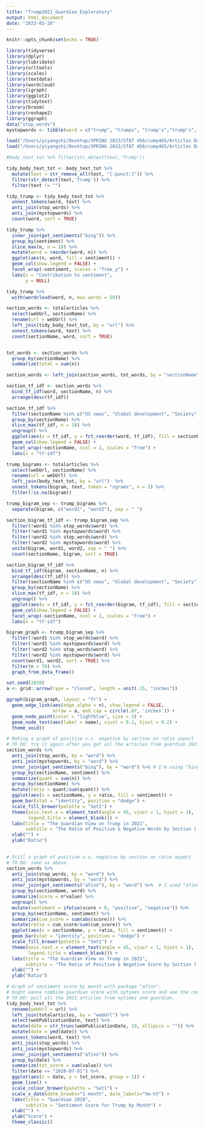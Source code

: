 ```yaml
---
title: "Trump2021_Guardian_Exploratory"
output: html_document
date: "2023-03-28"
---
```


```r
knitr::opts_chunk$set(echo = TRUE)
```

```r
library(tidyverse)
library(dplyr)
library(lubridate)
library(urltools)
library(scales)
library(textdata)
library(wordcloud)
library(igraph) 
library(ggplot2)
library(tidytext)
library(broom)
library(reshape2)
library(ggraph)
data("stop_words")
mystopwords <- tibble(word = c("trump", "trumps", "trump's","trump’s", "biden", "biden's", "biden’s", "donald", "u.s"))

load("/Users/yiyangshi/Desktop/SPRING 2023/STAT 456/comp465/Articles Data/trump_guardian.RData")
load("/Users/yiyangshi/Desktop/SPRING 2023/STAT 456/comp465/Articles Data/trump_guardian_text.RData")
```


```r
#body_text_tot %>% filter(str_detect(text,'Trump'))

tidy_body_text_tot <- body_text_tot %>%
  mutate(text = str_remove_all(text, "[:punct:]")) %>% 
  filter(str_detect(text,'Trump')) %>% 
  filter(text != "")

tidy_trump <- tidy_body_text_tot %>% 
  unnest_tokens(word, text) %>% 
  anti_join(stop_words) %>% 
  anti_join(mystopwords) %>% 
  count(word, sort = TRUE)

tidy_trump %>% 
  inner_join(get_sentiments("bing")) %>% 
  group_by(sentiment) %>% 
  slice_max(n, n = 10) %>% 
  mutate(word = reorder(word, n)) %>% 
  ggplot(aes(n, word, fill = sentiment)) +
  geom_col(show.legend = FALSE) +
  facet_wrap(~sentiment, scales = "free_y") +
  labs(x = "Contribution to sentiment",
       y = NULL)
```

```r
tidy_trump %>%
  with(wordcloud(word, n, max.words = 50))
```

```r
section_words <- totalarticles %>% 
  select(webUrl, sectionName) %>% 
  rename(url = webUrl) %>% 
  left_join(tidy_body_text_tot, by = "url") %>% 
  unnest_tokens(word, text) %>% 
  count(sectionName, word, sort = TRUE)


tot_words <- section_words %>% 
  group_by(sectionName) %>% 
  summarize(total = sum(n))

section_words <- left_join(section_words, tot_words, by = "sectionName")

section_tf_idf <- section_words %>% 
  bind_tf_idf(word, sectionName, n) %>% 
  arrange(desc(tf_idf))

section_tf_idf %>% 
  filter(sectionName %in% c("US news", "Global development", "Society", "News", "Politics")) %>% 
  group_by(sectionName) %>% 
  slice_max(tf_idf, n = 10) %>% 
  ungroup() %>% 
  ggplot(aes(x = tf_idf, y = fct_reorder(word, tf_idf), fill = sectionName)) +
  geom_col(show.legend = FALSE) +
  facet_wrap(~sectionName, ncol = 2, scales = "free") +
  labs(x = "tf-idf")

```


```r
trump_bigrams <- totalarticles %>% 
  select(webUrl, sectionName) %>% 
  rename(url = webUrl) %>% 
  left_join(body_text_tot, by = "url")  %>% 
  unnest_tokens(bigram, text, token = "ngrams", n = 2) %>% 
  filter(!is.na(bigram))

trump_bigram_sep <- trump_bigrams %>% 
  separate(bigram, c("word1", "word2"), sep = " ")

section_bigram_tf_idf <- trump_bigram_sep %>% 
  filter(!word1 %in% stop_words$word) %>% 
  filter(!word1 %in% mystopwords$word) %>% 
  filter(!word2 %in% stop_words$word) %>% 
  filter(!word2 %in% mystopwords$word) %>% 
  unite(bigram, word1, word2, sep = " ") %>% 
  count(sectionName, bigram, sort = TRUE)

section_bigram_tf_idf %>% 
  bind_tf_idf(bigram, sectionName, n) %>% 
  arrange(desc(tf_idf)) %>% 
  filter(sectionName %in% c("US news", "Global development", "Society", "News", "Politics")) %>% 
  group_by(sectionName) %>% 
  slice_max(tf_idf, n = 10) %>% 
  ungroup() %>% 
  ggplot(aes(x = tf_idf, y = fct_reorder(bigram, tf_idf), fill = sectionName)) +
  geom_col(show.legend = FALSE) +
  facet_wrap(~sectionName, ncol = 2, scales = "free") +
  labs(x = "tf-idf")

bigram_graph <- trump_bigram_sep %>% 
  filter(!word1 %in% stop_words$word) %>% 
  filter(!word1 %in% mystopwords$word) %>% 
  filter(!word2 %in% stop_words$word) %>% 
  filter(!word2 %in% mystopwords$word) %>% 
  count(word1, word2, sort = TRUE) %>% 
  filter(n > 70) %>% 
  graph_from_data_frame()

set.seed(2020)
a <- grid::arrow(type = "closed", length = unit(.15, "inches"))

ggraph(bigram_graph, layout = "fr") +
  geom_edge_link(aes(edge_alpha = n), show.legend = FALSE,
                 arrow = a, end_cap = circle(.07, 'inches')) +
  geom_node_point(color = "lightblue", size = 3) +
  geom_node_text(aes(label = name), vjust = 0.2, hjust = 0.2) +
  theme_void()
```

```r
# Making a graph of positive v.s. negative by section on ratio aspect
# TO DO: try it again after you get all the articles from guardian 2021
section_words %>% 
  anti_join(stop_words, by = "word") %>% 
  anti_join(mystopwords, by = "word") %>% 
  inner_join(get_sentiments("bing"), by = "word") %>% # I'm using "bing" package here to count the quant of positive and negative words
  group_by(sectionName, sentiment) %>% 
  summarize(quant = sum(n)) %>% 
  group_by(sectionName) %>% 
  mutate(ratio = quant/sum(quant)) %>% 
  ggplot(aes(x = sectionName, y = ratio, fill = sentiment)) +
  geom_bar(stat = "identity", position = "dodge") + 
  scale_fill_brewer(palette = "Set1") + 
  theme(axis.text.x = element_text(angle = 45, vjust = 1, hjust = 1),
        legend.title = element_blank()) +
  labs(title = "The Guardian View on Trump in 2021",
       subtitle = "The Ratio of Positive & Negative Words by Section ('bing')") +
  xlab("") +
  ylab("Ratio")
  
```

```r
# Still a graph of positive v.s. negative by section on ratio aspect
# TO DO: same as above.
section_words %>% 
  anti_join(stop_words, by = "word") %>% 
  anti_join(mystopwords, by = "word") %>% 
  inner_join(get_sentiments("afinn"), by = "word") %>%  # I used "afinn" package here to get the score of each word
  group_by(sectionName, word) %>% 
  summarize(score = n*value) %>% 
  ungroup() %>% 
  mutate(sentiment = ifelse(score > 0, "positive", "negative")) %>% 
  group_by(sectionName, sentiment) %>% 
  summarize(cum_score = sum(abs(score))) %>% 
  mutate(ratio = cum_score/sum(cum_score)) %>% 
  ggplot(aes(x = sectionName, y = ratio, fill = sentiment)) +
  geom_bar(stat = "identity", position = "dodge") + 
  scale_fill_brewer(palette = "Set1") + 
  theme(axis.text.x = element_text(angle = 45, vjust = 1, hjust = 1),
        legend.title = element_blank()) +
  labs(title = "The Guardian View on Trump in 2021",
       subtitle = "The Ratio of Positive & Negative Score by Section ('afinn')") +
  xlab("") +
  ylab("Ratio")
```

```r
# Graph of sentiment score by month with package "afinn".
# might wanna combine guardian score with nytimes score and see the comparison in a single graph
# TO DO: pull all the 2021 articles from nytimes and guardian.
tidy_body_text_tot %>% 
  rename(webUrl = url) %>% 
  left_join(totalarticles, by = "webUrl") %>% 
  select(webPublicationDate, text) %>% 
  mutate(date = str_trunc(webPublicationDate, 10, ellipsis = "")) %>% 
  mutate(date = ymd(date)) %>% 
  unnest_tokens(word, text) %>% 
  anti_join(stop_words) %>% 
  anti_join(mystopwords) %>% 
  inner_join(get_sentiments("afinn")) %>% 
  group_by(date) %>% 
  summarize(tot_score = sum(value)) %>% 
  filter(date <= "2020-07-01") %>% 
  ggplot(aes(x = date, y = tot_score, group = 1)) +
  geom_line() + 
  scale_colour_brewer(palette = "Set1") +
  scale_x_date(date_breaks="1 month", date_labels="%m-%Y") +
  labs(title = "Guardian 2020",
       subtitle = "Sentiment Score for Trump by Month") +
  xlab("") +
  ylab("Score") +
  theme_classic()
```



















